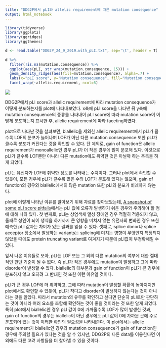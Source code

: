 ```yaml
---
title: "DDG2P에서 pLI와 allelic requirement에 따른 mutation consequence"
output: html_notebook
---
```


```r
library(tidyverse)
library(ggplot2)
library(ggridges)
library(ggthemes)

d <- read.table("DDG2P_24_9_2019.with_pLI.txt", sep='\t', header = T)
  
d %>% 
  filter(!is.na(mutation.consequence)) %>%
  ggplot(aes(pLI, str_wrap(mutation.consequence, 15))) + 
  geom_density_ridges(aes(fill=mutation.consequence), alpha=.7) +
  labs(x="pLI score", y="Mutation consequence", fill="Mutation consequence", title = "Mutation consequence with pLI&allelic requirement in DDG2P") +
  facet_wrap(~allelic.requirement, ncol=6)
```

![](https://img1.daumcdn.net/thumb/R1280x0/?scode=mtistory2&fname=https%3A%2F%2Fk.kakaocdn.net%2Fdn%2FcofCcK%2FbtqyWmqmPOy%2F5T7z17swDBDdPZvQl8YNz1%2Fimg.png)

DDG2P에서 pLI score과 allelic requirement에 따라 mutation consequence가 어떻게 분포하는지를 plot에 나타내보았다. x축에 pLI score을 나타낸 뒤 y축에 mutation consequence의 종류를 나타내어 pLI score에 따라 mutation score이 어떻게 분포하는지 표시한 후, allelic requirement에 따라 faceting하였다.

plot으로 나타난 것을 살펴보면, biallelic을 제외한 allelic requirement에서 pLI가 클수록 LOF의 분포가 늘어나며 LOF가 아닌 다른 mutation consequence 또한 pLI가 클수록 분포가 커진다는 것을 확인할 수 있다. 단 예외로, gain of function은 allelic requirement가 monoallelic인 경우 pLI가 더 작은 경우에 많이 분포해 있다. 이것으로 pLI가 클수록 LOF뿐만 아니라 다른 mutation에도 취약한 것은 아닐까 하는 추측을 하게 되었다.

pLI는 유전자가 LOF에 취약한 정도를 나타내는 수치이다. 그러나 plot에서 확인할 수 있듯이, 모든 경우에 pLI가 클수록 많은 수의 LOF가 분포해 있지는 않으며, gain of function의 경우와 biallelic에서의 많은 mutation 또한 pLI와 분포가 비례하지 않는다.

plot에 이렇게 나타난 이유를 알아보기 위해 자료를 찾아보았는데, [A snapshot of some pLI score pitfalls](https://library.korea.ac.kr/auth/outlink?moduleId=eds&linkType=clink&targetUrl=https%3A%2F%2Fonlinelibrary.wiley.com%2Fdoi%2Fabs%2F10.1002%252Fhumu.23763%3F)에서는 pLI 값에 오류가 발생하기 쉬운 경우와 주의해야 할 점에 대해 나와 있다. 첫 번째로, pLI는 상염색체 열성 장애인 경우 적절히 적용되지 않고, 둘째로 성인이 되어 생식을 하기까지 큰 영향을 미치지 않는 유전자의 변화인 경우 또한 예측한 pLI 값과는 차이가 있는 결과를 얻을 수 있다. 셋째로, splice donor나 splice acceptor 장소에서 발생하는 variants는 splicing에 미치는 영향이 무엇인지 특정되지 않았을 때에도 protein truncating variant로 여겨지기 때문에 pLI값이 부정확해질 수 있다.

앞서 나온 이유들로 보아, pLI는 LOF 또는 그 외의 다른 mutation의 여부에 대한 절대적인 판단 기준이 될 수 없다. 즉 pLI가 작은 경우에도 mutation이 발생하고 그에 따라 disorder이 발생할 수 있다. biallelic의 대부분과 gain of function이 pLI가 큰 경우에 분포하지 않고 오히려 그 반대인 것 또한 이런 이유일 것이다. 

pLI가 큰 경우 LOF에 더 취약하고, 그에 따라 mutation이 발생할 확률이 높아지지만 plot에서도 확인할 수 있듯이, pLI가 작다고 disorder이 발생하지 않는다는 것이 아니라는 것을 알았다. 따라서 mutation의 유무를 확인하고 싶다면 단순히 pLI로만 판단하는 것이 아니라 여러 요소를 조합해 확인하는 것이 좋을 것이라는 것 또한 알게 되었다. 특히 plot에서 biallelic인 경우 pLI 값이 0에 가까울수록 LOF가 많이 발생한 것과, gain of function의 경우는 biallelic이 아닌 경우에도 pLI 값이 0에 가까운 곳에 주로 분포되어 있는 것이 이러한 확인의 필요성을 나타내준다. 이 plot에서는 allelic requirement가 biallelic인 경우와 mutation consequence가 gain of function인 경우에 주의할 필요가 있다는 것을 알 수 있지만, DDG2P의 다른 data를 이용한다면 이 외에도 다른 고려 사항들을 더 찾아낼 수 있을 것이다.